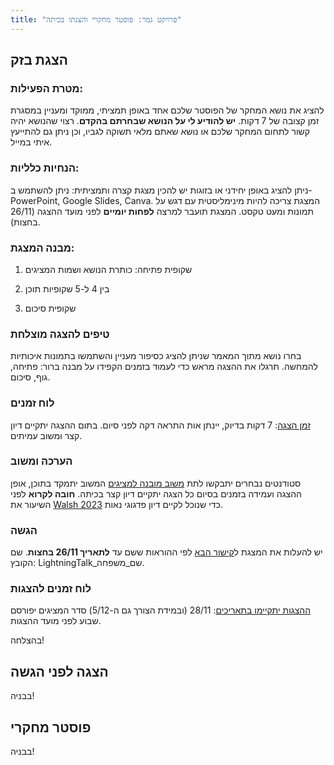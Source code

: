 ```yaml
---
title: "פרויקט גמר: פוסטר מחקרי והצגתו בכיתה"
---
```


## הצגת בזק

### מטרת הפעילות:

להציג את נושא המחקר של הפוסטר שלכם אחד באופן תמציתי, ממוקד ומעניין במסגרת זמן קצובה של 7 דקות. **יש להודיע לי על הנושא שבחרתם בהקדם**. רצוי שהנושא יהיה קשור לתחום המחקר שלכם או נושא שאתם מלאי תשוקה לגביו, וכן ניתן גם להתייעץ איתי במייל.

### הנחיות כלליות:

ניתן להציג באופן יחידני או בזוגות יש להכין מצגת קצרה ותמציתית: ניתן להשתמש ב-PowerPoint, Google Slides, Canva. המצגת צריכה להיות מינימליסטית עם דגש על תמונות ומעט טקסט. המצגת תועבר למרצה **לפחות יומיים** לפני מועד ההצגה (26/11 בחצות).

### מבנה המצגת:

1.  שקופית פתיחה: כותרת הנושא ושמות המציגים

2.  בין 4 ל-5 שקופיות תוכן

3.  שקופית סיכום

### טיפים להצגה מוצלחת

בחרו נושא מתוך המאמר שניתן להציג כסיפור מעניין והשתמשו בתמונות איכותיות להמחשה. תרגלו את ההצגה מראש כדי לעמוד בזמנים הקפידו על מבנה ברור: פתיחה, גוף, סיכום.

### לוח זמנים

[זמן הצגה]{.underline}: 7 דקות בדיוק, יינתן אות התראה דקה לפני סיום. בתום ההצגה יתקיים דיון קצר ומשוב עמיתים.

### הערכה ומשוב

סטודנטים נבחרים יתבקשו לתת [משוב מובנה למציגים](https://forms.gle/AFrhcEoSGi5MeBTn6){target="_blank"} המשוב יתמקד בתוכן, אופן ההצגה ועמידה בזמנים בסיום כל הצגה יתקיים דיון קצר בכיתה. **חובה לקרוא** לפני השיעור את [Walsh 2023](https://dhdebates.gc.cuny.edu/read/what-we-teach-when-we-teach-dh/section/fdb7ea0a-5c9e-404a-ab9d-3a24fe6de61c#ch18){target="_blank"} כדי שנוכל לקיים דיון פדגוגי נאות.

### הגשה

יש להעלות את המצגת ל[קישור הבא](https://forms.gle/Suwtosy4wguUX5GE9){target="_blank"} לפי ההוראות ששם עד **לתאריך 26/11 בחצות**. שם הקובץ: LightningTalk_שם_משפחה.

### לוח זמנים להצגות

[ההצגות יתקיימו בתאריכים]{.underline}: 28/11 (ובמידת הצורך גם ה-5/12) סדר המציגים יפורסם שבוע לפני מועד ההצגות.

בהצלחה!

## הצגה לפני הגשה

בבניה!

## פוסטר מחקרי

בבניה!
